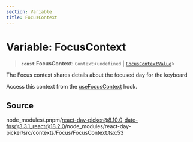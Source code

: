 ```yaml
---
section: Variable
title: FocusContext
---
```


# Variable: FocusContext

> **`const`** **FocusContext**: `Context`\<`undefined` \| [`FocusContextValue`](/docs/api/main/type-aliases/FocusContextValue.mdx)\>

The Focus context shares details about the focused day for the keyboard

Access this context from the [useFocusContext](/docs/api/main/functions/useFocusContext.mdx) hook.

## Source

node\_modules/.pnpm/react-day-picker@8.10.0\_date-fns@3.3.1\_react@18.2.0/node\_modules/react-day-picker/src/contexts/Focus/FocusContext.tsx:53
